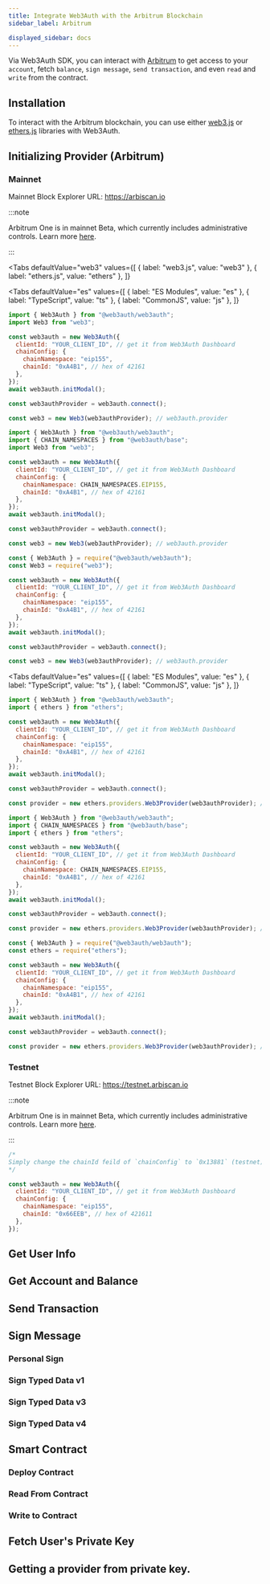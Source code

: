 ```yaml
---
title: Integrate Web3Auth with the Arbitrum Blockchain
sidebar_label: Arbitrum

displayed_sidebar: docs
---
```



Via Web3Auth SDK, you can interact with [Arbitrum](https://arbitrum.io/) to get access to your `account`, fetch `balance`, `sign message`,
`send transaction`, and even `read` and `write` from the contract.

## Installation

To interact with the Arbitrum blockchain, you can use either [web3.js](https://web3js.readthedocs.io/en/v1.2.8/getting-started.html) or
[ethers.js](https://docs.ethers.io/v5/getting-started/) libraries with Web3Auth.

<InstallationSnippet />

## Initializing Provider (Arbitrum)

### Mainnet

Mainnet Block Explorer URL: https://arbiscan.io

:::note

Arbitrum One is in mainnet Beta, which currently includes administrative controls. Learn more
[here](https://developer.offchainlabs.com/docs/mainnet#some-words-of-caution).

:::

<Tabs
  defaultValue="web3"
  values={[
    { label: "web3.js", value: "web3" },
    { label: "ethers.js", value: "ethers" },
  ]}
>
<TabItem value="web3">

<Tabs
  defaultValue="es"
  values={[
    { label: "ES Modules", value: "es" },
    { label: "TypeScript", value: "ts" },
    { label: "CommonJS", value: "js" },
  ]}
>
<TabItem value="es">

```js
import { Web3Auth } from "@web3auth/web3auth";
import Web3 from "web3";

const web3auth = new Web3Auth({
  clientId: "YOUR_CLIENT_ID", // get it from Web3Auth Dashboard
  chainConfig: {
    chainNamespace: "eip155",
    chainId: "0xA4B1", // hex of 42161
  },
});
await web3auth.initModal();

const web3authProvider = web3auth.connect();

const web3 = new Web3(web3authProvider); // web3auth.provider
```

</TabItem>
<TabItem value="ts">

```js
import { Web3Auth } from "@web3auth/web3auth";
import { CHAIN_NAMESPACES } from "@web3auth/base";
import Web3 from "web3";

const web3auth = new Web3Auth({
  clientId: "YOUR_CLIENT_ID", // get it from Web3Auth Dashboard
  chainConfig: {
    chainNamespace: CHAIN_NAMESPACES.EIP155,
    chainId: "0xA4B1", // hex of 42161
  },
});
await web3auth.initModal();

const web3authProvider = web3auth.connect();

const web3 = new Web3(web3authProvider); // web3auth.provider
```

</TabItem>
<TabItem value="js">

```js
const { Web3Auth } = require("@web3auth/web3auth");
const Web3 = require("web3");

const web3auth = new Web3Auth({
  clientId: "YOUR_CLIENT_ID", // get it from Web3Auth Dashboard
  chainConfig: {
    chainNamespace: "eip155",
    chainId: "0xA4B1", // hex of 42161
  },
});
await web3auth.initModal();

const web3authProvider = web3auth.connect();

const web3 = new Web3(web3authProvider); // web3auth.provider
```

</TabItem>
</Tabs>

</TabItem>
<TabItem value="ethers">

<Tabs
  defaultValue="es"
  values={[
    { label: "ES Modules", value: "es" },
    { label: "TypeScript", value: "ts" },
    { label: "CommonJS", value: "js" },
  ]}
>
<TabItem value="es">

```js
import { Web3Auth } from "@web3auth/web3auth";
import { ethers } from "ethers";

const web3auth = new Web3Auth({
  clientId: "YOUR_CLIENT_ID", // get it from Web3Auth Dashboard
  chainConfig: {
    chainNamespace: "eip155",
    chainId: "0xA4B1", // hex of 42161
  },
});
await web3auth.initModal();

const web3authProvider = web3auth.connect();

const provider = new ethers.providers.Web3Provider(web3authProvider); // web3auth.provider
```

</TabItem>
<TabItem value="ts">

```js
import { Web3Auth } from "@web3auth/web3auth";
import { CHAIN_NAMESPACES } from "@web3auth/base";
import { ethers } from "ethers";

const web3auth = new Web3Auth({
  clientId: "YOUR_CLIENT_ID", // get it from Web3Auth Dashboard
  chainConfig: {
    chainNamespace: CHAIN_NAMESPACES.EIP155,
    chainId: "0xA4B1", // hex of 42161
  },
});
await web3auth.initModal();

const web3authProvider = web3auth.connect();

const provider = new ethers.providers.Web3Provider(web3authProvider); // web3auth.provider
```

</TabItem>
<TabItem value="js">

```js
const { Web3Auth } = require("@web3auth/web3auth");
const ethers = require("ethers");

const web3auth = new Web3Auth({
  clientId: "YOUR_CLIENT_ID", // get it from Web3Auth Dashboard
  chainConfig: {
    chainNamespace: "eip155",
    chainId: "0xA4B1", // hex of 42161
  },
});
await web3auth.initModal();

const web3authProvider = web3auth.connect();

const provider = new ethers.providers.Web3Provider(web3authProvider); // web3auth.provider
```

</TabItem>
</Tabs>

</TabItem>
</Tabs>

### Testnet

Testnet Block Explorer URL: https://testnet.arbiscan.io

:::note

Arbitrum One is in mainnet Beta, which currently includes administrative controls. Learn more
[here](https://developer.offchainlabs.com/docs/mainnet#some-words-of-caution).

:::

```js
/*
Simply change the chainId feild of `chainConfig` to `0x13881` (testnet)
*/

const web3auth = new Web3Auth({
  clientId: "YOUR_CLIENT_ID", // get it from Web3Auth Dashboard
  chainConfig: {
    chainNamespace: "eip155",
    chainId: "0x66EEB", // hex of 421611
  },
});
```

## Get User Info

<GetUserInfoSnippet />

## Get Account and Balance

<GetAccountAndBalanceSnippet />

## Send Transaction

<SendTransactionSnippet />

## Sign Message

### Personal Sign

<SignPersonalMessageSnippet />

### Sign Typed Data v1

<SignTypedDataV1Snippet />

### Sign Typed Data v3

<SignTypedDataV3Snippet />

### Sign Typed Data v4

<SignTypedDataV4Snippet />

## Smart Contract

<SmartContractSoliditySnippet />

### Deploy Contract

<DeployContractSolidityDeploySnippet />

### Read From Contract

<DeployContractSolidityReadSnippet />

### Write to Contract

<DeployContractSolidityWriteSnippet />

## Fetch User's Private Key

<FetchUserPrivateKeySnippet />

## Getting a provider from private key.

<GetProviderFromPrivateKeySnippet />
